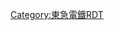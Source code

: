 {{Routemap|inline=<includeonly>yes</includeonly>|collapse=yes|title=大井町線|title-bg=#f18c43|title-color=white|map=
\\tSTR~~ ~~[[東京臨海高速鐵道|東臨]]：[[臨海線 (東京臨海高速鐵道)|臨海線]]
\STRq\STRq\tKRZ\BHFq!~HUBa~~ ~~[[東日本旅客鐵道|JR東]]：[[京濱東北線]]
\\KBHFa!~HUBaq\tBHF!~HUBq\HUBrf~~0.0~~OM01 '''[[大井町站|大井町]]'''
tSTRq\KRZt\tSTRr
BHF~~0.8~~OM02 '''[[下神明站|下神明]]'''
STRq\KRZo\STRq~~ ~~JR東：[[橫須賀線]]
STRq\KRZu\STRq~~ ~~[[東海旅客鐵道|JR東海]]：[[東海道新幹線]]
BHF~~1.5~~OM03 '''[[戶越公園站|戶越公園]]'''
tSTRq\KRZt\tBHFq!~HUBa~~ ~~[[都營地下鐵|都營]]：[[淺草線]]
\BHF!~HUBaq\HUBrf~~2.1~~OM04 '''[[中延站|中延]]'''
BHF~~2.7~~OM05 '''[[荏原町站|荏原町]]'''
BHFq!~HUBa\KRZo\STRq~~ ~~[[池上線]]
HUBlf\BHF!~HUBeq\~~3.2~~OM06 '''[[旗之台站|旗之台]]'''
BHF~~4.0~~OM07 '''[[北千束站|北千束]]
\exSTR!~tSTR2a\tSTRc3
\exSTR!~tSTRc1\tSTR+4
\tSTRq!~exSTR+r\xKRZt\tKRZt\tSTR+r~~ ~~[[目黑線]]
\exBHF!~HUBaq\exBHF!~HUBeq\tXBHF-L\tXBHF-R~~4.8~~OM08 '''[[大岡山站|大岡山]]'''
\exSTR\exSTR\tSTRe\tSTRe
\exABZgl\exABZg+r\KRWgl\KRWg+r
\exSTRl\exKRZo!~STRc2\exSTR+r!~STR3!~STRc2\STR3
\\xABZg+1\exSTR!~STR+1+c4\STRc4
\\BHF\STR2\STRc3~~5.3~~OM09 '''[[綠丘站 (東京都)|綠丘]]'''
\\STR\STRc1\STRc4
HUBrg\BHF!~HUBeq\~~6.3~~OM10 '''[[自由丘站 (東京都)|自由丘]]''''
BHFq!~HUBe\KRZu\STRq~~ ~~[[東橫線]]
\eABZgl\exKDSTeq~~ ~~''{{link-ja|自由丘檢車區|自由が丘検車区|自由丘車庫}}''
BHF~~7.1~~OM11 '''[[九品佛站|九品佛]]'''
BHF~~7.8~~OM12 '''[[尾山台站|尾山台]]'''
BHF~~8.3~~OM13 '''[[等等力站|等等力]]'''
BHF~~9.2~~OM14 '''[[上野毛站|上野毛]]'''
STRq\KRZo\STR+r~~ ~~[[田園都市線]]
\XBHF-L\XBHF-R~~10.4~~OM15 '''[[二子玉川站|二子玉川]]'''
\KRWgl\KRWg+r~~ ~~[[東京都]]
\WASSERq\hKRZWae+GRZq\hKRZWae+GRZq\WASSERq~~ ~~[[多摩川]]
\STR\STR~~ ~~[[神奈川縣]]
\STR\HST~~ ~~[[二子新地站|二子新地]]
\STR\HST~~ ~~[[高津站 (神奈川縣)|高津]]
\ABZg+l\ABZgr
\\XBHF-L!~HUBaq\XBHF-R!~HUBq\HUBlg~~12.4~~OM16 '''[[溝之口站|溝之口]]'''
\STRq\KRZo\KRZo\BHFq!~HUBe~~ ~~[[武藏溝之口站|武藏溝之口]]
\KRWl\KRWg+r~~ ~~JR東：[[南武線]]
\\HST~~ ~~[[梶谷站|梶谷]]
\KDSTaq\ABZgr~~ ~~''梶谷車庫''
\\LSTR
\KDSTaq\ABZg+r~~ ~~{{link-ja|長津田檢車區#鷺沼車庫|長津田検車区#鷺沼車庫|鷺沼車庫}}
\\HST~~ ~~[[鷺沼站|鷺沼]]
\\LSTR
\\HST~~ ~~[[長津田站|長津田]]
\STR+l\ABZgr
\KDSTe\LSTR~~ ~~{{link-ja|長津田檢車區|長津田検車区}}
\\KHSTe~~ ~~[[中央林間站|中央林間]]
|bottom={{navbar|東急電鐵RDT/大井町線}}
}}<noinclude>{{rdt intro|[[大井町線|東急電鐵大井町線]]}}

[[Category:東急電鐵RDT]]
[[Category:大井町線| ]]

</noinclude>